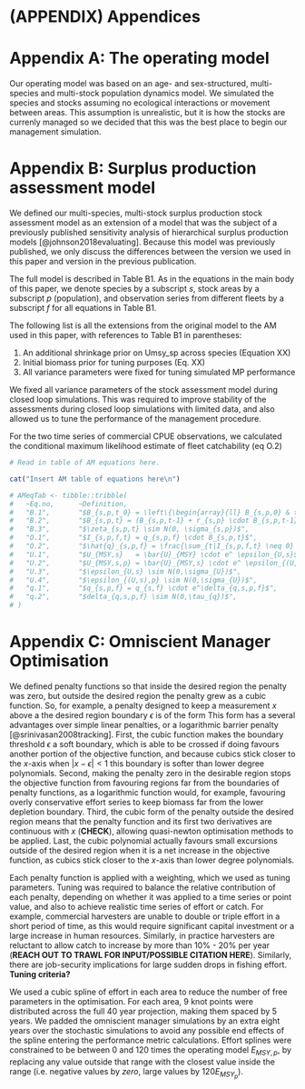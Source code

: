 \clearpage

# (APPENDIX) Appendices {-}

# Appendix A: The operating model

Our operating model was based on an age- and 
sex-structured, multi-species and multi-stock population
dynamics model. We simulated the species and stocks
assuming no ecological interactions or movement
between areas. This assumption is unrealistic,
but it is how the stocks are currenly managed
so we decided that this was the best place to begin
our management simulation.



# Appendix B: Surplus production assessment model

We defined our multi-species, multi-stock surplus 
production stock assessment model as an extension 
of a model that was the subject of a previously
published sensitivity analysis of hierarchical
surplus production models [@johnson2018evaluating].
Because this model was previously published, we
only discuss the differences between the version
we used in this paper and version in the previous 
publication.

The full model is described in Table B1. 
As in the equations in the main body of this paper, 
we denote species by a subscript $s$, stock areas 
by a subscript $p$ (population), and observation series from 
different fleets by a subscript $f$ 
for all equations in Table B1.

The following list is all the extensions from the 
original model to the AM used in this paper, with
references to Table B1 in parentheses:

1. An additional shrinkage prior on Umsy_sp across
species (Equation XX)
2. Initial biomass prior for tuning purposes (Eq. XX)
3. All variance parameters were fixed for tuning
simulated MP performance

We fixed all variance parameters of the stock assessment 
model during closed loop simulations. This was required
to improve stability of the assessments during closed loop
simulations with limited data, and also allowed us 
to tune the performance of the management procedure.

For the two time series of commercial CPUE observations, 
we calculated the conditional maximum likelihood estimate
of fleet catchability (eq O.2)



```r
# Read in table of AM equations here.

cat("Insert AM table of equations here\n")

# AMeqTab <- tibble::tribble(
#   ~Eq.no,      ~Definition,
#   "B.1",       "$B_{s,p,t_0} = \left\{\begin{array}{ll} B_{s,p,0} & t_0 = 1 \\ B_{s,p,init} & t_0 > 1 \end{array} \right.",
#   "B.2",       "$B_{s,p,t} = (B_{s,p,t-1} + r_{s,p} \cdot B_{s,p,t-1} \cdot (1 - \frac{B_{s,p,t-1}}{B_{s,p,0}}) - C_{s,p,t-1}) e^{\zeta_{s,p,t}}",
#   "B.3",       "$\zeta_{s,p,t} \sim N(0, \sigma_{s,p})$",
#   "O.1",       "$I_{s,p,f,t} = q_{s,p,f} \cdot B_{s,p,t}$",
#   "O.2",       "$\hat{q}_{s,p,f} = \frac{\sum_{t|I_{s,p,f,t} \neq 0} (I_{s,p,f,t} - B_{s,p,f,t} ) }{|\{t~|~I_{s,p,f,t} \neq 0\}|},~~ f = 1,2$",
#   "U.1",       "$U_{MSY,s}   = \bar{U}_{MSY} \cdot e^ \epsilon_{U,s}$",
#   "U.2",       "$U_{MSY,s,p} = \bar{U}_{MSY,s} \cdot e^ \epsilon_{(U,s),p}$",
#   "U.3",       "$\epsilon_{U,s} \sim N(0,\sigma_{U})$",
#   "U.4",       "$\epsilon_{(U,s),p} \sim N(0,\sigma_{U})$",
#   "q.1",       "$q_{s,p,f} = q_{s,f} \cdot e^\delta_{q,s,p,f}$",
#   "q.2",       "$delta_{q,s,p,f} \sim N(0,\tau_{q})$",
# )

```

# Appendix C: Omniscient Manager Optimisation

We defined penalty functions so that inside
the desired region the penalty was zero, but outside
the desired region the penalty grew as a cubic function. 
So, for example, a penalty designed to keep a measurement 
$x$ above a the desired region boundary $\epsilon$ is of 
the form
\begin{equation}
\mathcal{P}(x , \epsilon) = \left\{
  \begin{array}{ll}
    0 & x \geq \epsilon, \\
    |x - \epsilon|^2 & x < epsilon. \\
  \end{array} \right. 
\end{equation}
This form has a several advantages over
simple linear penalties, or a logarithmic barrier
penalty [@srinivasan2008tracking]. First, the cubic 
function makes the boundary threshold $\epsilon$ a soft 
boundary, which is able to be crossed if doing favours 
another portion of the objective function, and because
cubics stick closer to the $x$-axis when $|x-\epsilon| < 1$
this boundary is softer than lower degree polynomials. Second, 
making the penalty zero in the desirable region stops
the objective function from favouring regions far
from the boundaries of penalty functions, as a logarithmic
function would, for example, favouring overly conservative
effort series to keep biomass far from the lower depletion
boundary. Third, the cubic form of the penalty outside
the desired region means that the penalty function and its
first two derivatives are continuous with $x$ (**CHECK**),
allowing quasi-newton optimisation methods to be applied. Last,
the cubic polynomial actually favours small excursions
outside of the desired region when it is a net increase
in the objective function, as cubics stick closer to the
$x$-axis than lower degree polynomials.

Each penalty function is applied with a weighting, which
we used as tuning parameters. Tuning was required to balance
the relative contribution of each penalty, depending
on whether it was applied to a time series or point value,
and also to achieve realistic time series of effort or catch.
For example, commercial harvesters are unable to double or triple
effort in a short period of time, as this would require significant
capital investment or a large increase in human resources. 
Similarly, in practice harvesters are reluctant to allow catch 
to increase by more than 10% - 20% per year (**REACH OUT TO
TRAWL FOR INPUT/POSSIBLE CITATION HERE**). Similarly,
there are job-security implications for large sudden drops in
fishing effort. **Tuning criteria?**

We used a cubic spline of effort in each area to reduce
the number of free parameters in the optimisation. For each
area, 9 knot points were distributed across the full 40 year
projection, making them spaced by 5 years. We padded
the omniscient manager simulations by an extra eight
years over the stochastic simulations to avoid any
possible end effects of the spline entering the 
performance metric calculations. Effort splines
were constrained to be between 0 and 120 times the
operating model $E_{MSY,p}$, by replacing any value 
outside that range with the closest
value inside the range (i.e. negative values by *zero*,
large values by $120 E_{MSY_p}$).
